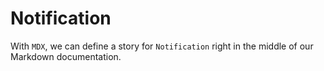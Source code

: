 <!-- Notification.stories.mdx -->



<Meta title="Notification" component={Notification} />


# Notification

With `MDX`, we can define a story for `Notification` right in the middle of our
Markdown documentation.

<Canvas>
  <Story name="notification">
    <Notification />
  </Story>
</Canvas>
